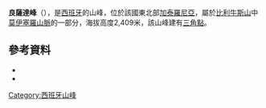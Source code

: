 '''良薩達峰'''（{{lang-ca|Puigllançada}}），是[[西班牙|西班牙]]的山峰，位於該國東北部[[加泰羅尼亞|加泰羅尼亞]]，屬於[[比利牛斯山|比利牛斯山]]中[[莫伊塞羅山脈|莫伊塞羅山脈]]的一部分，海拔高度2,409米，該山峰建有[[三角點|三角點]]。

==參考資料==
*{{cite web|url=http://www.icc.cat/portal/|title=Mapa Topogràfic de Catalunya|publisher=Institut Cartogràfic de Catalunya|accessdate=May 22, 2010|archive-date=2008-09-26|archive-url=https://web.archive.org/web/20080926190409/http://www.icc.cat/portal/|dead-url=no}}
*{{coord|42|18|02|N|1|59|08|E|region:ES-CT_type:mountain_source:kolossus-cawiki|display=title}}

{{Spain-geo-stub}}
[[Category:西班牙山峰|Category:西班牙山峰]]